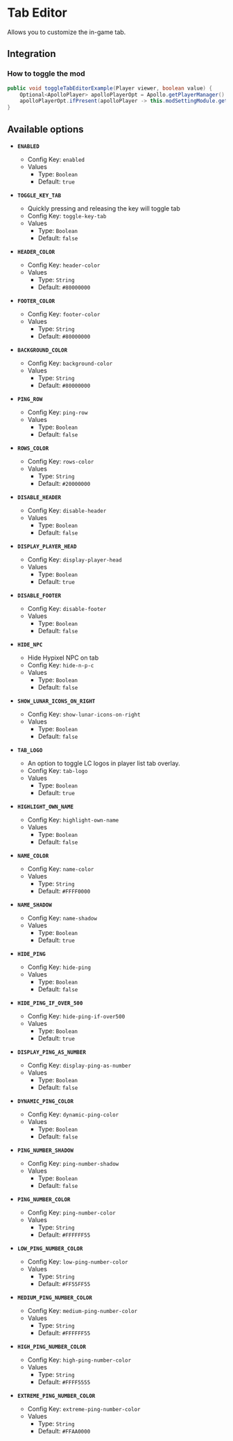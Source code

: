 # Tab Editor

Allows you to customize the in-game tab.

## Integration

### How to toggle the mod

```java
public void toggleTabEditorExample(Player viewer, boolean value) {
    Optional<ApolloPlayer> apolloPlayerOpt = Apollo.getPlayerManager().getPlayer(viewer.getUniqueId());
    apolloPlayerOpt.ifPresent(apolloPlayer -> this.modSettingModule.getOptions().set(apolloPlayer, ModTab.ENABLED, value));
}
```

## Available options

- __`ENABLED`__
    - Config Key: `enabled`
    - Values
        - Type: `Boolean`
        - Default: `true`

- __`TOGGLE_KEY_TAB`__
    - Quickly pressing and releasing the key will toggle tab
    - Config Key: `toggle-key-tab`
    - Values
        - Type: `Boolean`
        - Default: `false`

- __`HEADER_COLOR`__
    - Config Key: `header-color`
    - Values
        - Type: `String`
        - Default: `#80000000`

- __`FOOTER_COLOR`__
    - Config Key: `footer-color`
    - Values
        - Type: `String`
        - Default: `#80000000`

- __`BACKGROUND_COLOR`__
    - Config Key: `background-color`
    - Values
        - Type: `String`
        - Default: `#80000000`

- __`PING_ROW`__
    - Config Key: `ping-row`
    - Values
        - Type: `Boolean`
        - Default: `false`

- __`ROWS_COLOR`__
    - Config Key: `rows-color`
    - Values
        - Type: `String`
        - Default: `#20000000`

- __`DISABLE_HEADER`__
    - Config Key: `disable-header`
    - Values
        - Type: `Boolean`
        - Default: `false`

- __`DISPLAY_PLAYER_HEAD`__
    - Config Key: `display-player-head`
    - Values
        - Type: `Boolean`
        - Default: `true`

- __`DISABLE_FOOTER`__
    - Config Key: `disable-footer`
    - Values
        - Type: `Boolean`
        - Default: `false`

- __`HIDE_NPC`__
    - Hide Hypixel NPC on tab
    - Config Key: `hide-n-p-c`
    - Values
        - Type: `Boolean`
        - Default: `false`

- __`SHOW_LUNAR_ICONS_ON_RIGHT`__
    - Config Key: `show-lunar-icons-on-right`
    - Values
        - Type: `Boolean`
        - Default: `false`

- __`TAB_LOGO`__
    - An option to toggle LC logos in player list tab overlay.
    - Config Key: `tab-logo`
    - Values
        - Type: `Boolean`
        - Default: `true`

- __`HIGHLIGHT_OWN_NAME`__
    - Config Key: `highlight-own-name`
    - Values
        - Type: `Boolean`
        - Default: `false`

- __`NAME_COLOR`__
    - Config Key: `name-color`
    - Values
        - Type: `String`
        - Default: `#FFFF0000`

- __`NAME_SHADOW`__
    - Config Key: `name-shadow`
    - Values
        - Type: `Boolean`
        - Default: `true`

- __`HIDE_PING`__
    - Config Key: `hide-ping`
    - Values
        - Type: `Boolean`
        - Default: `false`

- __`HIDE_PING_IF_OVER_500`__
    - Config Key: `hide-ping-if-over500`
    - Values
        - Type: `Boolean`
        - Default: `true`

- __`DISPLAY_PING_AS_NUMBER`__
    - Config Key: `display-ping-as-number`
    - Values
        - Type: `Boolean`
        - Default: `false`

- __`DYNAMIC_PING_COLOR`__
    - Config Key: `dynamic-ping-color`
    - Values
        - Type: `Boolean`
        - Default: `false`

- __`PING_NUMBER_SHADOW`__
    - Config Key: `ping-number-shadow`
    - Values
        - Type: `Boolean`
        - Default: `false`

- __`PING_NUMBER_COLOR`__
    - Config Key: `ping-number-color`
    - Values
        - Type: `String`
        - Default: `#FFFFFF55`

- __`LOW_PING_NUMBER_COLOR`__
    - Config Key: `low-ping-number-color`
    - Values
        - Type: `String`
        - Default: `#FF55FF55`

- __`MEDIUM_PING_NUMBER_COLOR`__
    - Config Key: `medium-ping-number-color`
    - Values
        - Type: `String`
        - Default: `#FFFFFF55`

- __`HIGH_PING_NUMBER_COLOR`__
    - Config Key: `high-ping-number-color`
    - Values
        - Type: `String`
        - Default: `#FFFF5555`

- __`EXTREME_PING_NUMBER_COLOR`__
    - Config Key: `extreme-ping-number-color`
    - Values
        - Type: `String`
        - Default: `#FFAA0000`

